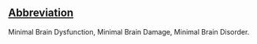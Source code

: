 ==[[Wiktionary:List of acronyms and abbreviations|Abbreviation]]==

Minimal Brain Dysfunction, Minimal Brain Damage, Minimal Brain Disorder.